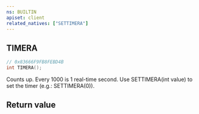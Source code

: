 ```yaml
---
ns: BUILTIN
apiset: client
related_natives: ["SETTIMERA"]
---
```

## TIMERA

```c
// 0x83666F9FB8FEBD4B
int TIMERA();
```

Counts up. Every 1000 is 1 real-time second. Use SETTIMERA(int value) to set the timer (e.g.: SETTIMERA(0)).


## Return value
